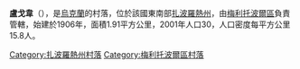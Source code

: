 {{coord|46|58|31|N|35|28|9|E|scale:100000|display=title}}

'''盧戈韋'''（{{lang-uk|Лугове}}），是[[烏克蘭|烏克蘭]]的村落，位於該國東南部[[扎波羅熱州|扎波羅熱州]]，由[[梅利托波爾區|梅利托波爾區]]負責管轄，始建於1906年，面積1.91平方公里，2001年人口30，人口密度每平方公里15.8人。

[[Category:扎波羅熱州村落|Category:扎波羅熱州村落]]
[[Category:梅利托波爾區村落|Category:梅利托波爾區村落]]


{{Zaporizhia-geo-stub}}